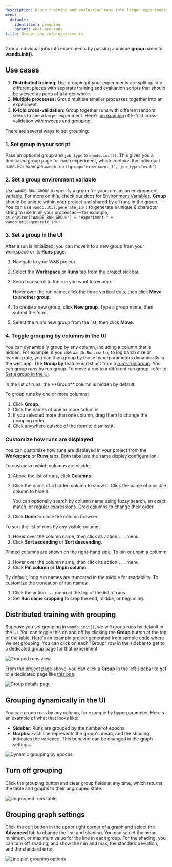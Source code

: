```yaml
---
description: Group training and evaluation runs into larger experiments
menu:
  default:
    identifier: grouping
    parent: what-are-runs
title: Group runs into experiments
---
```


Group individual jobs into experiments by passing a unique **group** name to **wandb.init()**.

## Use cases

1. **Distributed training:** Use grouping if your experiments are split up into different pieces with separate training and evaluation scripts that should be viewed as parts of a larger whole.
2. **Multiple processes**: Group multiple smaller processes together into an experiment.
3. **K-fold cross-validation**: Group together runs with different random seeds to see a larger experiment. Here's [an example](https://github.com/wandb/examples/tree/master/examples/wandb-sweeps/sweeps-cross-validation) of k-fold cross-validation with sweeps and grouping.

There are several ways to set grouping:

### 1. Set group in your script

Pass an optional group and `job_type` to `wandb.init()`. This gives you a dedicated group page for each experiment, which contains the individual runs. For example:`wandb.init(group="experiment_1", job_type="eval")`

### 2. Set a group environment variable

Use `WANDB_RUN_GROUP` to specify a group for your runs as an environment variable. For more on this, check our docs for [Environment Variables](/guides/models/track/environment-variables). **Group** should be unique within your project and shared by all runs in the group. You can use `wandb.util.generate_id()` to generate a unique 8 character string to use in all your processes— for example, `os.environ["WANDB_RUN_GROUP"] = "experiment-" + wandb.util.generate_id()`

### 3. Set a group in the UI


After a run is initialized, you can move it to a new group from your workspace or its **Runs** page.

1. Navigate to your W&B project.
1. Select the **Workspace** or **Runs** tab from the project sidebar.
1. Search or scroll to the run you want to rename.

    Hover over the run name, click the three vertical dots, then click **Move to another group**.
1. To create a new group, click **New group**. Type a group name, then submit the form.
1. Select the run's new group from the list, then click **Move**.

### 4. Toggle grouping by columns in the UI

You can dynamically group by any column, including a column that is hidden. For example, if you use `wandb.Run.config` to log batch size or learning rate, you can then group by those hyperparameters dynamically in the web app. The **Group by** feature is distinct from a [run's run group](grouping). You can group runs by run group. To move a run to a different run group, refer to [Set a group in the UI](#set-a-group-in-the-ui).

<Note>
In the list of runs, the **Group** column is hidden by default.
</Note>

To group runs by one or more columns:

1. Click **Group**.
1. Click the names of one or more columns.
1. If you selected more than one column, drag them to change the grouping order.
1. Click anywhere outside of the form to dismiss it.

### Customize how runs are displayed
You can customize how runs are displayed in your project from the **Workspace** or **Runs** tabs. Both tabs use the same display configuration.

To customize which columns are visible:
1. Above the list of runs, click **Columns**.
1. Click the name of a hidden column to show it. Click the name of a visible column to hide it.
  
    You can optionally search by column name using fuzzy search, an exact match, or regular expressions. Drag columns to change their order.
1. Click **Done** to close the column browser.

To sort the list of runs by any visible column:

1. Hover over the column name, then click its action `...` menu.
1. Click **Sort ascending** or **Sort descending**.

Pinned columns are shown on the right-hand side. To pin or unpin a column:
1. Hover over the column name, then click its action `...` menu.
1. Click **Pin column** or **Unpin column**.

By default, long run names are truncated in the middle for readability. To customize the truncation of run names:

1. Click the action `...` menu at the top of the list of runs.
1. Set **Run name cropping** to crop the end, middle, or beginning.

## Distributed training with grouping

Suppose you set grouping in `wandb.init()`, we will group runs by default in the UI. You can toggle this on and off by clicking the **Group** button at the top of the table. Here's an [example project](https://wandb.ai/carey/group-demo?workspace=user-carey) generated from [sample code](https://wandb.me/grouping) where we set grouping. You can click on each "Group" row in the sidebar to get to a dedicated group page for that experiment.

<Frame>
    <img src="/images/track/distributed_training_wgrouping_1.png" alt="Grouped runs view"  />
</Frame>

From the project page above, you can click a **Group** in the left sidebar to get to a dedicated page like [this one](https://wandb.ai/carey/group-demo/groups/exp_5?workspace=user-carey):

<Frame>
    <img src="/images/track/distributed_training_wgrouping_2.png" alt="Group details page"  />
</Frame>

## Grouping dynamically in the UI

You can group runs by any column, for example by hyperparameter. Here's an example of what that looks like:

* **Sidebar**: Runs are grouped by the number of epochs.
* **Graphs**: Each line represents the group's mean, and the shading indicates the variance. This behavior can be changed in the graph settings.

<Frame>
    <img src="/images/track/demo_grouping.png" alt="Dynamic grouping by epochs"  />
</Frame>

## Turn off grouping

Click the grouping button and clear group fields at any time, which returns the table and graphs to their ungrouped state.

<Frame>
    <img src="/images/track/demo_no_grouping.png" alt="Ungrouped runs table"  />
</Frame>

## Grouping graph settings

Click the edit button in the upper right corner of a graph and select the **Advanced** tab to change the line and shading. You can select the mean, minimum, or maximum value for the line in each group. For the shading, you can turn off shading, and show the min and max, the standard deviation, and the standard error.

<Frame>
    <img src="/images/track/demo_grouping_options_for_line_plots.gif" alt="Line plot grouping options"  />
</Frame>